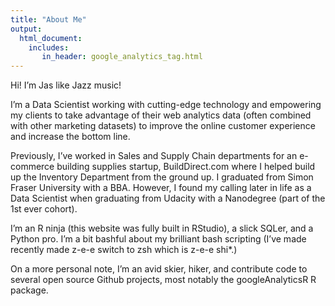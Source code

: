 ```yaml
---
title: "About Me"
output: 
  html_document:
    includes:
       in_header: google_analytics_tag.html
---
```


Hi! I'm Jas like Jazz music!

I'm a Data Scientist working with cutting-edge technology and empowering my clients to take advantage of their web analytics data (often combined with other marketing datasets) to improve the online customer experience and increase the bottom line.

Previously, I've worked in Sales and Supply Chain departments for an e-commerce building supplies startup, BuildDirect.com where I helped build up the Inventory Department from the ground up. I graduated from Simon Fraser University with a BBA. However, I found my calling later in life as a Data Scientist when graduating from Udacity with a Nanodegree (part of the 1st ever cohort).

I'm an R ninja (this website was fully  built in RStudio), a slick SQLer, and a Python pro. I'm a bit bashful about my brilliant bash scripting (I've made recently made z-e-e switch to zsh which is z-e-e shi*.)

On a more personal note, I'm an avid skier, hiker, and contribute code to several open source Github projects, most notably the googleAnalyticsR R package.
